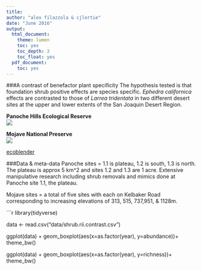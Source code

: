 ```yaml
---
title:
author: "alex filazzola & cjlortie"
date: "June 2016"
output:
  html_document:
    theme: lumen
    toc: yes
    toc_depth: 3
    toc_float: yes
  pdf_document:
    toc: yes
---
```

###A contrast of benefactor plant specificity
The hypothesis tested is that foundation shrub positive effects are species specific.
*Ephedra californica* effects are contrasted to those of *Larrea tridentata* in two different desert sites at the upper and lower extents of the San Joaquin Desert Region.  


**Panoche Hills Ecological Reserve**  
![](./Panoche.JPG)  

**Mojave National Preserve**  
![](./MNP.JPG)  


[ecoblender](http://ecoblender.org)

###Data & meta-data
Panoche sites = 1.1 is plateau, 1.2 is south, 1.3 is north. The plateau is approx 5 km^2 and sites 1.2 and 1.3 are 1 acre. Extensive manipulative research including shrub removals and mimics done at Panoche site 1.1, the plateau.  

Mojave sites = a total of five sites with each on Kelbaker Road corresponding to increasing elevations of 313, 515, 737,951, & 1128m. 

```r
library(tidyverse)

data <- read.csv("data/shrub.rii.contrast.csv")


ggplot(data) + geom_boxplot(aes(x=as.factor(year), y=abundance))+ theme_bw()

ggplot(data) + geom_boxplot(aes(x=as.factor(year), y=richness))+ theme_bw()